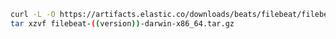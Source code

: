 
```sh
curl -L -O https://artifacts.elastic.co/downloads/beats/filebeat/filebeat-((version))-darwin-x86_64.tar.gz
tar xzvf filebeat-((version))-darwin-x86_64.tar.gz
```
